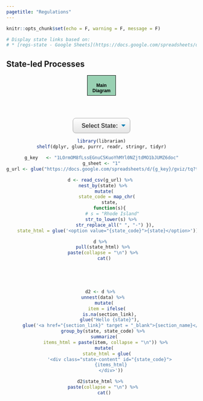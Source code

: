 ```yaml
---
pagetitle: "Regulations"
---
```


```r
knitr::opts_chunk$set(echo = F, warning = F, message = F)

# Display state links based on: 
# * [regs-state - Google Sheets](https://docs.google.com/spreadsheets/d/1LOrmOM8fLssEGnuC5KuoYhMYl0NZjtdMO1bJUMZ6doc/edit#gid=0)
```

<!-- diagram styling -->
<style>
.main-container {
	width:100%;
	height:auto;
}
.diagram-container {
    /* width:1200px; */
    width: 100%;
    font-family:verdana,arial,helvetica,sans-serif;
    font-size:14px;
    text-align:center;
    margin:auto;
    /* border: 1px solid #000; */
}
/* ===================== */
/* Main elements */
/* ===================== */
.state-content {
    display: none;
}

.state-reference {
    width: 300px;
    height: 200px;
    margin: auto;
    border: 2px dashed #000;
    /* float:left;  */
}
/* ===================== */
/* Connectors and shapes */
/* ===================== */
.vert-line {
	font-size:0;
	width:2px;
	height:30px;
	color:#fff;
	background-color:#000;
	margin:auto;
}
.point-down {
    width:0;
    height:0;
    border-left: 8px solid transparent;
    border-right: 8px solid transparent;
    border-top:8px solid #000;
    margin: 0 auto;
    padding-bottom: 3px;
}
.point-up {
    width:0;
    height:0;
    border-left: 8px solid transparent;
    border-right: 8px solid transparent;
    border-bottom:8px solid #000;
    margin: 0 auto;
    padding-top: 3px;
}
.return-home {
    font-size: 12px;
    margin: 0 auto;
    background-color: #99d1b3;
    display: block;
    box-sizing: border-box;
    border: 1px solid black;
	/* width: min-content; */
	width: 15%;
    padding: 5px;
    font-weight: bold;
    color: black;
    cursor: pointer;
    /* float:left; */
}
.return-home:hover {
    background-color: #75a189;
    display: block;
    box-sizing: border-box;
    border: 1px solid black;
	width: 15%;
    padding: 5px;
}
.return-home:active {
    background-color: #75a189;
    display: block;
    box-sizing: border-box;
    border: 1px solid black;
	width: 15%;
    padding: 5px;
}
/* ===================== */
/* Selecter              */
/* ===================== */
.custom-select {
	display: block;
	font-size: 16px;
	font-family: sans-serif;
	font-weight: 700;
	color: #444;
    text-align: center;
	line-height: 1.3;
	padding: .6em 1.4em .5em .8em;
	width: 30%;
	max-width: 30%;
	box-sizing: border-box;
	margin: 0;
	border: 1px solid #aaa;
	box-shadow: 0 1px 0 1px rgba(0,0,0,.04);
	border-radius: .5em;
	-moz-appearance: none;
	-webkit-appearance: none;
	appearance: none;
	background-color: #fff;
	background-image: url('data:image/svg+xml;charset=US-ASCII,%3Csvg%20xmlns%3D%22http%3A%2F%2Fwww.w3.org%2F2000%2Fsvg%22%20width%3D%22292.4%22%20height%3D%22292.4%22%3E%3Cpath%20fill%3D%22%23007CB2%22%20d%3D%22M287%2069.4a17.6%2017.6%200%200%200-13-5.4H18.4c-5%200-9.3%201.8-12.9%205.4A17.6%2017.6%200%200%200%200%2082.2c0%205%201.8%209.3%205.4%2012.9l128%20127.9c3.6%203.6%207.8%205.4%2012.8%205.4s9.2-1.8%2012.8-5.4L287%2095c3.5-3.5%205.4-7.8%205.4-12.8%200-5-1.9-9.2-5.5-12.8z%22%2F%3E%3C%2Fsvg%3E'),
	  linear-gradient(to bottom, #ffffff 0%,#e5e5e5 100%);
	background-repeat: no-repeat, repeat;
	background-position: right .7em top 50%, 0 0;
	background-size: .65em auto, 100%;
    margin: 0 auto;
}
.custom-select::-ms-expand {
	display: none;
}
.custom-select:hover {
	border-color: #888;
}
.custom-select:focus {
	border-color: #aaa;
	box-shadow: 0 0 1px 3px rgba(59, 153, 252, .7);
	box-shadow: 0 0 0 3px rgba(59, 153, 252, .7) -moz-mac-focusring;
	color: #222;
	outline: none;
}
.custom-select option {
	font-weight:normal;
}
/* Disabled styles */
.custom-select:disabled, .custom-select[aria-disabled=true] {
	color: graytext;
	background-image: url('data:image/svg+xml;charset=US-ASCII,%3Csvg%20xmlns%3D%22http%3A%2F%2Fwww.w3.org%2F2000%2Fsvg%22%20width%3D%22292.4%22%20height%3D%22292.4%22%3E%3Cpath%20fill%3D%22graytext%22%20d%3D%22M287%2069.4a17.6%2017.6%200%200%200-13-5.4H18.4c-5%200-9.3%201.8-12.9%205.4A17.6%2017.6%200%200%200%200%2082.2c0%205%201.8%209.3%205.4%2012.9l128%20127.9c3.6%203.6%207.8%205.4%2012.8%205.4s9.2-1.8%2012.8-5.4L287%2095c3.5-3.5%205.4-7.8%205.4-12.8%200-5-1.9-9.2-5.5-12.8z%22%2F%3E%3C%2Fsvg%3E'),
	linear-gradient(to bottom, #ffffff 0%,#e5e5e5 100%);
}
.custom-select:disabled:hover, .custom-select[aria-disabled=true] {
	border-color: #aaa;
}
</style>
<!-- diagram container -->
<h2>State-led Processes</h2>
  <div class="diagram-container">
  <!-- node connectors -->
  <div class="return-home" onclick="location.href='./regs.html';"><i class="fas fa-backward"></i><br>Main Diagram</div>
  <!-- <div class="point-up"></div> -->
  <!-- <div class="vert-line" style="height:60px;"></div> -->
  <div style="height:45px;"></div>
  <!-- <div class="point-down"></div> -->
  <!-- state selection -->
  <div id="state-decision">
  <select class="custom-select" id="stateSelect">
  <option value="select-none" selected>Select State:</option>
  
```r
library(librarian)
shelf(dplyr, glue, purrr, readr, stringr, tidyr)

g_key   <- "1LOrmOM8fLssEGnuC5KuoYhMYl0NZjtdMO1bJUMZ6doc"
g_sheet <- "1"
g_url <- glue("https://docs.google.com/spreadsheets/d/{g_key}/gviz/tq?tqx=out:csv&sheet={g_sheet}")

d <- read_csv(g_url) %>% 
  nest_by(state) %>% 
  mutate(
    state_code = map_chr(
      state,
      function(s){
        # s = "Rhode Island"
        str_to_lower(s) %>% 
          str_replace_all(" ", "-") }),
    state_html = glue('<option value="{state_code}">{state}</option>'))

d %>% 
  pull(state_html) %>% 
  paste(collapse = "\n") %>% 
  cat()
```

  </select>
  </div>

  <!-- dynamic state selection -->
  <div id="state-selection">
  <!-- <div id="state-selection" style="display: none;"> -->
  <div style="height:45px;"></div>
  
  <div class="state-content" id="select-none"></div>

```r
d2 <- d %>% 
  unnest(data) %>% 
  mutate(
    item = ifelse(
      is.na(section_link),
      glue("Hello {state}"),
      glue('<a href="{section_link}" target = "_blank">{section_name}</a><br>'))) %>% 
  group_by(state, state_code) %>% 
  summarize(
    items_html = paste(item, collapse = "\n")) %>% 
  mutate(
    state_html = glue(
      '<div class="state-content" id="{state_code}">
       {items_html}
       </div>'))

d2$state_html %>% 
  paste(collapse = "\n") %>% 
  cat()
```

<!--
  <div class="state-content" id="alaska">
  <a href="https://openei.org/wiki/MHK-env/Regulations/Alaska#CZMA_Consistency_Review">CZMA Consistency Review</a><br>
  <a href="https://openei.org/wiki/MHK-env/Regulations/Alaska#Water_Quality_Review">Water Quality Review</a><br>
  <a href="https://openei.org/wiki/MHK-env/Regulations/Alaska#Land_Use_Permit">Land Use Permit</a><br>
  <a href="https://openei.org/wiki/MHK-env/Regulations/Alaska#Right_of_Way_Review">Right of Way Review</a><br>
  <a href="https://openei.org/wiki/MHK-env/Regulations/Alaska#Tidelands_Lease_Review">Tidelands Lease Review</a><br>
  <a href="https://openei.org/wiki/MHK-env/Regulations/Alaska#Special_Area_Review">Special Area Review</a><br>
  <a href="https://openei.org/wiki/MHK-env/Regulations/Alaska#Fish_Habitat_Review">Fish Habitat Review</a>
  </div>
  <div class="state-content" id="california">
  <p>Hello california</p>
  </div>
  <div class="state-content" id="florida">
  <p>Hello florida</p>
  </div>
  <div class="state-content" id="hawaii">
  <p>Hello hawaii</p>
  </div>
  <div class="state-content" id="maine">
  <p>Hello maine</p>
  </div>
  <div class="state-content" id="massachusetts">
  <p>Hello massachusetts</p>
  </div>
  <div class="state-content" id="new-york">
  <p>Hello new york</p>
  </div>
  <div class="state-content" id="oregon">
  <p>Hello oregon</p>
  </div>
  <div class="state-content" id="rhode-island">
  <p>Hello rhode island</p>
  </div>
  <div class="state-content" id="washington">
  <p>Hello washington</p>
  </div>

-->

  </div>
</div>


<script>

// add bootstrap table styles to pandoc tables
function bootstrapStylePandocTables() {
  $('tr.header').parent('thead').parent('table').addClass('table table-condensed');
}
$(document).ready(function () {
  bootstrapStylePandocTables();
});


</script>


<!-- get user option select -->
<script>
select = document.getElementById("stateSelect");
select.onchange = function() {
    var selected = document.getElementById("stateSelect");
    var index = selected.selectedIndex;
    var state = document.getElementsByTagName("option")[index].value;

    var x = document.getElementsByClassName("state-content");
    var i;
    for (i=0; i<x.length; i++) {
        x[i].style.display = "none";
    }

    var y = document.getElementById(state).id;
    var z = document.getElementById(y);
    z.style.display = "block";
}
</script>

